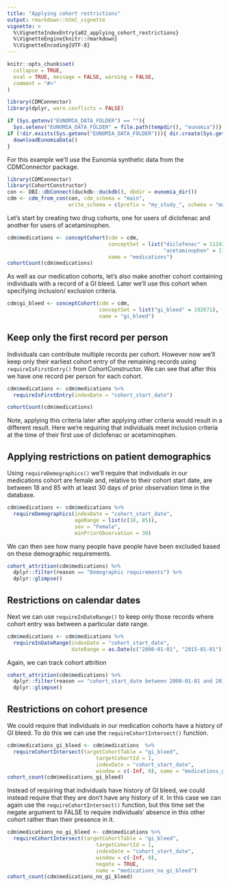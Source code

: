 ```yaml
---
title: "Applying cohort restrictions"
output: rmarkdown::html_vignette
vignette: >
  %\VignetteIndexEntry{a02_applying_cohort_restrictions}
  %\VignetteEngine{knitr::rmarkdown}
  %\VignetteEncoding{UTF-8}
---
```


```r

knitr::opts_chunk$set(
  collapse = TRUE,
  eval = TRUE, message = FALSE, warning = FALSE,
  comment = "#>"
)

library(CDMConnector)
library(dplyr, warn.conflicts = FALSE)

if (Sys.getenv("EUNOMIA_DATA_FOLDER") == ""){
  Sys.setenv("EUNOMIA_DATA_FOLDER" = file.path(tempdir(), "eunomia"))}
if (!dir.exists(Sys.getenv("EUNOMIA_DATA_FOLDER"))){ dir.create(Sys.getenv("EUNOMIA_DATA_FOLDER"))
  downloadEunomiaData()  
}
```

For this example we'll use the Eunomia synthetic data from the CDMConnector package.
```r
library(CDMConnector)
library(CohortConstructor)
con <- DBI::dbConnect(duckdb::duckdb(), dbdir = eunomia_dir())
cdm <- cdm_from_con(con, cdm_schema = "main", 
                    write_schema = c(prefix = "my_study_", schema = "main"))
```

Let's start by creating two drug cohorts, one for users of diclofenac and another for users of acetaminophen. 
```r
cdm$medications <- conceptCohort(cdm = cdm, 
                                 conceptSet = list("diclofenac" = 1124300,
                                                   "acetaminophen" = 1127433), 
                                 name = "medications")
cohortCount(cdm$medications)
```

As well as our medication cohorts, let's also make another cohort containing individuals with a record of a GI bleed. Later we'll use this cohort when specifying inclusion/ exclusion criteria.
```r
cdm$gi_bleed <- conceptCohort(cdm = cdm,  
                              conceptSet = list("gi_bleed" = 192671),
                              name = "gi_bleed")
```

## Keep only the first record per person
Individuals can contribute multiple records per cohort. However now we'll keep only their earliest cohort entry of the remaining records using `requireIsFirstEntry()` from CohortConstructor. We can see that after this we have one record per person for each cohort.
```r
cdm$medications <- cdm$medications %>% 
  requireIsFirstEntry(indexDate = "cohort_start_date")

cohortCount(cdm$medications)
```

Note, applying this criteria later after applying other criteria would result in a different result. Here we're requiring that individuals meet inclusion criteria at the time of their first use of diclofenac or acetaminophen.

## Applying restrictions on patient demographics
Using `requireDemographics()` we'll require that individuals in our medications cohort are female and, relative to their cohort start date, are between 18 and 85 with at least 30 days of prior observation time in the database. 
```r
cdm$medications <- cdm$medications %>% 
  requireDemographics(indexDate = "cohort_start_date", 
                      ageRange = list(c(18, 85)),
                      sex = "Female", 
                      minPriorObservation = 30)
```

We can then see how many people have people have been excluded based on these demographic requirements.
```r
cohort_attrition(cdm$medications) %>% 
  dplyr::filter(reason == "Demographic requirements") %>% 
  dplyr::glimpse()
```


## Restrictions on calendar dates
Next we can use `requireInDateRange()` to keep only those records where cohort entry was between a particular date range.
```r
cdm$medications <- cdm$medications %>% 
  requireInDateRange(indexDate = "cohort_start_date", 
                     dateRange = as.Date(c("2000-01-01", "2015-01-01")))
```

Again, we can track cohort attrition
```r
cohort_attrition(cdm$medications) %>% 
  dplyr::filter(reason == "cohort_start_date between 2000-01-01 and 2015-01-01") %>% 
  dplyr::glimpse()
```


## Restrictions on cohort presence
We could require that individuals in our medication cohorts have a history of GI bleed. To do this we can use the `requireCohortIntersect()` function.

```r
cdm$medications_gi_bleed <- cdm$medications  %>%
  requireCohortIntersect(targetCohortTable = "gi_bleed", 
                             targetCohortId = 1,
                             indexDate = "cohort_start_date", 
                             window = c(-Inf, 0), name = "medications_gi_bleed")
cohort_count(cdm$medications_gi_bleed)
```

Instead of requiring that individuals have history of GI bleed, we could instead require that they are don't have any history of it. In this case we can again use the `requireCohortIntersect()` function, but this time set the negate argument to FALSE to require individuals' absence in this other cohort rather than their presence in it.

```r
cdm$medications_no_gi_bleed <- cdm$medications %>%
  requireCohortIntersect(targetCohortTable = "gi_bleed", 
                             targetCohortId = 1,
                             indexDate = "cohort_start_date", 
                             window = c(-Inf, 0), 
                             negate = TRUE, 
                             name = "medications_no_gi_bleed") 
cohort_count(cdm$medications_no_gi_bleed)
```



